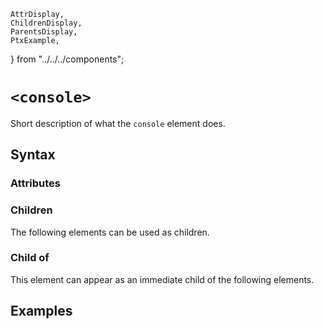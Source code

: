     AttrDisplay,
    ChildrenDisplay,
    ParentsDisplay,
    PtxExample,
} from "../../../components";

# `<console>`

Short description of what the `console` element does.

## Syntax

### Attributes

<AttrDisplay name="console" />

### Children

The following elements can be used as children.

<ChildrenDisplay name="console" />

### Child of

This element can appear as an immediate child of the following elements.

<ParentsDisplay name="console" />

## Examples

    